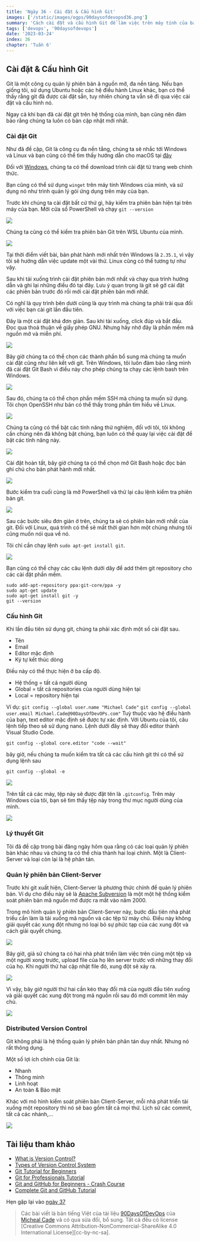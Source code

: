 ```yaml
---
title: 'Ngày 36 - Cài đặt & Cấu hình Git'
images: ['/static/images/ogps/90daysofdevopsd36.png']
summary: 'Cách cài đặt và cấu hình Git để làm việc trên máy tính của bạn.'
tags: ['devops', '90daysofdevops']
date: '2023-03-24'
index: 36
chapter: 'Tuần 6'
---
```


<TOCInline toc={props.toc} asDisclosure />

## Cài đặt & Cấu hình Git

Git là một công cụ quản lý phiên bản ã nguồn mở, đa nền tảng. Nếu bạn giống tôi, sử dụng Ubuntu hoặc các hệ điều hành Linux khác, bạn có thể thấy rằng git đã được cài đặt sẵn, tuy nhiên chúng ta vẫn sẽ đi qua việc cài đặt và cấu hình nó.

Ngay cả khi bạn đã cài đặt git trên hệ thống của mình, bạn cũng nên đảm bảo rằng chúng ta luôn có bản cập nhật mới nhất.

### Cài đặt Git

Như đã đề cập, Git là công cụ đa nền tẳng, chúng ta sẽ nhắc tới Windows và Linux và bạn cũng có thể tìm thấy hướng dẫn cho macOS tại [đây](https://git-scm.com/book/en/v2/Getting-Started-Installing-Git)

Đối với [Windows](https://git-scm.com/download/win), chúng ta có thể download trình cài đặt từ trang web chính thức.

Bạn cũng có thể sử dụng `winget` trên máy tính Windows của mình, và sử dụng nó như trình quản lý gói ứng dụng trên máy của bạn.

Trước khi chúng ta cài đặt bất cứ thứ gì, hãy kiểm tra phiên bản hiện tại trên máy của bạn. Mởi cửa sổ PowerShell và chạy `git --version`

![](/static/images/assets/Day36_Git1.png)

Chúng ta cũng có thể kiểm tra phiên bản Git trên WSL Ubuntu của mình.

![](/static/images/assets/Day36_Git2.png)

Tại thời điểm viết bài, bản phát hành mới nhất trên Windows là `2.35.1`, vì vậy tôi sẽ hướng dẫn việc update một vài thứ. Linux cũng có thể tương tự như vậy.

Sau khi tải xuống trình cài đặt phiên bản mới nhất và chạy qua trình hướng dẫn và ghi lại những điều đó tại đây. Lưu ý quan trọng là git sẽ gỡ cài đặt các phiên bản trước đó rồi mới cài đặt phiên bản mới nhất.

Có nghĩ là quy trình bên dưới cũng là quy trình mà chúng ta phải trải qua đối với việc bạn cài git lần đầu tiên.

Đây là một cài đặt khá đơn giản. Sau khi tài xuống, click đúp và bắt đầu. Đọc qua thoả thuận về giấy phép GNU. Nhưng hãy nhớ đây là phần mềm mã nguồn mở và miễn phí.

![](/static/images/assets/Day36_Git3.png)

Bây giờ chúng ta có thể chọn các thành phần bổ sung mà chúng ta muốn cài đặt cũng như liên kết với git. Trên Windows, tôi luôn đảm bảo rằng mình đã cài đặt Git Bash vì điều này cho phép chúng ta chạy các lệnh bash trên Windows.

![](/static/images/assets/Day36_Git4.png)

Sau đó, chúng ta có thể chọn phần mềm SSH mà chúng ta muốn sử dụng. Tôi chọn OpenSSH như bản có thể thấy trong phần tìm hiểu về Linux.

![](/static/images/assets/Day36_Git5.png)

Chúng ta cũng có thể bật các tính năng thử nghiệm, đối với tôi, tôi không cần chúng nên đã không bật chúng, bạn luôn có thể quay lại việc cài đặt để bật các tính năng này.

![](/static/images/assets/Day36_Git6.png)

Cài đặt hoàn tất, bây giờ chúng ta có thể chọn mở Git Bash hoặc đọc bản ghi chú cho bản phát hành mới nhất.

![](/static/images/assets/Day36_Git7.png)

Bước kiểm tra cuối cùng là mở PowerShell và thử lại câu lệnh kiểm tra phiên bản git.

![](/static/images/assets/Day36_Git8.png)

Sau các bước siêu đơn giản ở trên, chúng ta sẽ có phiên bản mới nhất của git. Đối với Linux, quá trình có thể sẽ mất thời gian hơn một chúng nhưng tôi cũng muốn nói qua về nó.

Tôi chỉ cần chạy lệnh `sudo apt-get install git`.

![](/static/images/assets/Day36_Git9.png)

Bạn cũng có thể chạy các câu lệnh dưới dây để add thêm git repository cho các cài đặt phần mềm.

```
sudo add-apt-repository ppa:git-core/ppa -y
sudo apt-get update
sudo apt-get install git -y
git --version
```

### Cấu hình Git

Khi lần đầu tiên sử dụng git, chúng ta phải xác định một số cài đặt sau.

- Tên
- Email
- Editor mặc định
- Ký tự kết thúc dòng

Điều này có thể thực hiện ở ba cấp độ.

- Hệ thống = tất cả người dùng
- Global = tất cả repositories của người dùng hiện tại
- Local = repository hiện tại

Ví dụ:
`git config --global user.name "Michael Cade"`
`git config --global user.email Michael.Cade@90DaysOfDevOPs.com"`
Tuỳ thuộc vào hệ điều hành của bạn, text editor mặc định sẽ được tự xác định. Với Ubuntu của tôi, câu lệnh tiếp theo sẽ sử dụng nano. Lệnh dưới đây sẽ thay đổi editor thành Visual Studio Code.

`git config --global core.editor "code --wait"`

bây giờ, nếu chúng ta muốn kiểm tra tất cả các cầu hình git thì có thể sử dụng lệnh sau

`git config --global -e`

![](/static/images/assets/Day36_Git10.png)

Trên tất cả các máy, tệp này sẽ được đặt tên là `.gitconfig`. Trên máy Windows của tôi, bạn sẽ tìm thấy tệp này trong thư mục người dùng của mình.

![](/static/images/assets/Day36_Git11.png)

### Lý thuyết Git

Tôi đã đề cập trong bài đăng ngày hôm qua rằng có các loại quản lý phiên bản khác nhau và chúng ta có thể chia thành hai loại chính. Một là Client-Server và loại còn lại là hệ phân tán.

### Quản lý phiên bản Client-Server

Trước khi git xuất hiện, Client-Server là phương thức chính để quản lý phiên bản. Ví dụ cho điều này sẽ là [Apache Subversion](https://subversion.apache.org/) là một một hệ thống kiểm soát phiên bản mã nguồn mở được ra mắt vào năm 2000.

Trong mô hình quản lý phiên bản Client-Server này, bước đầu tiên nhà phát triểu cần làm là tải xuống mã nguồn và các tệp từ máy chủ. Điều này không giải quyết các xung đột nhưng nó loại bỏ sự phức tạp của các xung đột và cách giải quyết chúng.

![](/static/images/assets/Day36_Git12.png)

Bây giờ, giả sử chúng ta có hai nhà phát triển làm việc trên cùng một tệp và một người xong trước, upload file của họ lên server trước với những thay đổi của họ. Khi người thứ hai cập nhật file đó, xung đột sẽ xảy ra.

![](/static/images/assets/Day36_Git13.png)

Vì vậy, bây giờ người thứ hai cần kéo thay đổi mã của người đầu tiên xuống và giải quyết các xung đột trong mã nguồn rồi sau đó mới commit lên máy chủ.

![](/static/images/assets/Day36_Git15.png)

### Distributed Version Control

Git không phải là hệ thống quản lý phiên bản phân tán duy nhất. Nhưng nó rất thông dụng.

Một số lợi ích chính của Git là:

- Nhanh
- Thông minh
- Linh hoạt
- An toàn & Bảo mật

Khác với mô hình kiểm soát phiên bản Client-Server, mỗi nhà phát triển tải xuống một repository thì nó sẽ bao gồm tất cả mọi thứ. Lịch sử các commit, tất cả các nhánh,...

![](/static/images/assets/Day36_Git16.png)

## Tài liệu tham khảo

- [What is Version Control?](https://www.youtube.com/watch?v=Yc8sCSeMhi4)
- [Types of Version Control System](https://www.youtube.com/watch?v=kr62e_n6QuQ)
- [Git Tutorial for Beginners](https://www.youtube.com/watch?v=8JJ101D3knE&t=52s)
- [Git for Professionals Tutorial](https://www.youtube.com/watch?v=Uszj_k0DGsg)
- [Git and GitHub for Beginners - Crash Course](https://www.youtube.com/watch?v=RGOj5yH7evk&t=8s)
- [Complete Git and GitHub Tutorial](https://www.youtube.com/watch?v=apGV9Kg7ics)

Hẹn gặp lại vào [ngày 37](/courses/90-ngay-devops/ngay-37-gioi-thieu-ve-git)

> Các bài viết là bản tiếng Việt của tài liệu [90DaysOfDevOps](https://github.com/MichaelCade/90DaysOfDevOps/tree/main/Days) của [Micheal Cade](https://twitter.com/MichaelCade1) và có qua sửa đổi, bổ sung. Tất cả đều có license [Creative Commons Attribution-NonCommercial-ShareAlike 4.0 International License][cc-by-nc-sa].
